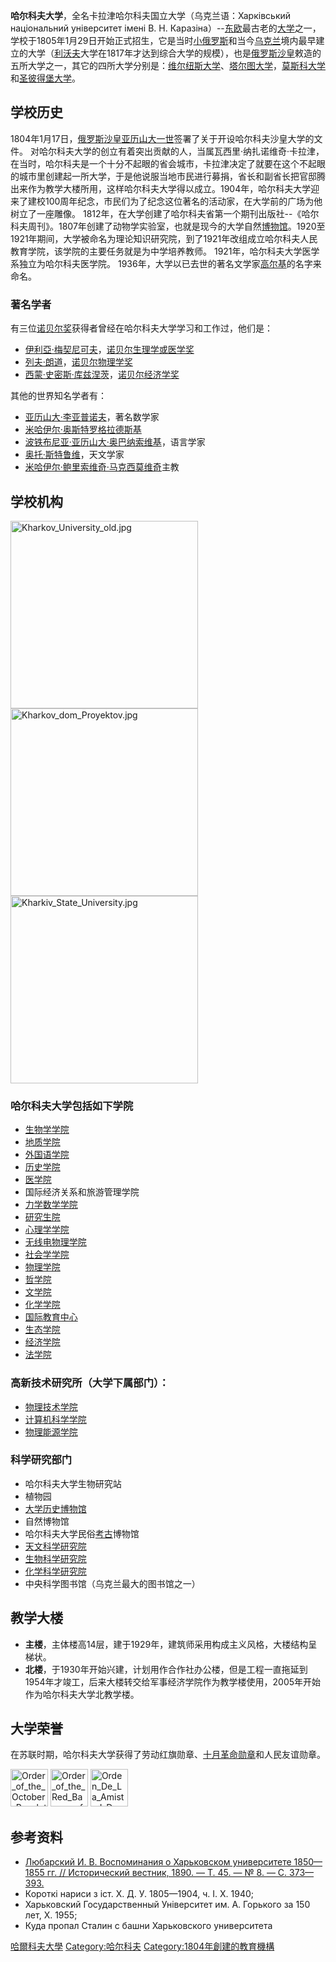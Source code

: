 {{Infobox University |
| Name = <big>哈尔科夫大学</big>
| EnglishName = V.N. Karazin Kharkiv National University
| SealImage = [[File:Etalon-big.jpg|center]]
| SealInfo = 
| Motto = 去学习，去教育，去启发
| Established = 1804年<br />[[File:Flag_of_Russia.svg|20px]][[亚历山大一世_(俄国)|亚历山大一世]]时期
| anniversary = 1月29日
| Type = [[公立大学|公立大学]]
| President =Vil.S.Bakirov
| Secretary = 
| Location = [[File:Flag_of_Ukraine.svg|20px]][[乌克兰|乌克兰]][[哈尔科夫|哈尔科夫市]][[自由广场|自由广场]]
| Campus = 市区
| Area = 
| Department = 21
| Faculty = 1300人
| Professor =347
| Associate Professor = 800
| Assistant Professor = 
| Student = 15000人<br />1300人（外国留学生）
| Undergraduate = 12000人（本科+硕士）
| Postgraduate = 
| doctoral=600人
| former_names = 哈尔科夫沙皇大学、哈尔科夫国立大学等
| Nickname ='''哈大'''、'''KNU'''
| Affiliations =乌克兰科学与教育部
| Website = http://www.univer.kharkov.ua
|}}
'''哈尔科夫大学'''，全名卡拉津哈尔科夫国立大学（乌克兰语：Харківський національний університет імені В. Н. Каразіна）--[[东欧|东欧]]最古老的[[大学|大学]]之一，学校于1805年1月29日开始正式招生，它是当时[[小俄罗斯|小俄罗斯]]和当今[[乌克兰|乌克兰]]境内最早建立的大学（[[利沃夫|利沃夫]]大学在1817年才达到综合大学的规模），也是[[俄罗斯|俄罗斯]][[沙皇|沙皇]]敕造的五所大学之一，其它的四所大学分别是：[[维尔纽斯大学|维尔纽斯大学]]、[[塔尔图大学|塔尔图大学]]，[[莫斯科大学|莫斯科大学]]和[[圣彼得堡大学|圣彼得堡大学]]。{{来源请求}}

==学校历史==
1804年1月17日，[[俄罗斯|俄罗斯]][[沙皇|沙皇]][[亚历山大一世_(俄国)|亚历山大一世]]签署了关于开设哈尔科夫沙皇大学的文件。
对哈尔科夫大学的创立有着突出贡献的人，当属瓦西里·纳扎诺维奇·卡拉津，在当时，哈尔科夫是一个十分不起眼的省会城市，卡拉津决定了就要在这个不起眼的城市里创建起一所大学，于是他说服当地市民进行募捐，省长和副省长把官邸腾出来作为教学大楼所用，这样哈尔科夫大学得以成立。1904年，哈尔科夫大学迎来了建校100周年纪念，市民们为了纪念这位著名的活动家，在大学前的广场为他树立了一座雕像。
1812年，在大学创建了哈尔科夫省第一个期刊出版社--《哈尔科夫周刊》。1807年创建了动物学实验室，也就是现今的大学自然[[博物馆|博物馆]]。1920至1921年期间，大学被命名为理论知识研究院，到了1921年改组成立哈尔科夫人民教育学院，该学院的主要任务就是为中学培养教师。
1921年，哈尔科夫大学医学系独立为哈尔科夫医学院。
1936年，大学以已去世的著名文学家[[马克西姆·高尔基|高尔基]]的名字来命名。
===著名学者===
有三位[[诺贝尔奖|诺贝尔奖]]获得者曾经在哈尔科夫大学学习和工作过，他们是：
*[[伊利亞·梅契尼可夫|伊利亞·梅契尼可夫]]，[[诺贝尔生理学或医学奖|诺贝尔生理学或医学奖]]
*[[列夫·朗道|列夫·朗道]]，[[诺贝尔物理学奖|诺贝尔物理学奖]]
*[[西蒙·史密斯·库兹涅茨|西蒙·史密斯·库兹涅茨]]，[[诺贝尔经济学奖|诺贝尔经济学奖]]
其他的世界知名学者有：
*[[亚历山大·李亚普诺夫|亚历山大·李亚普诺夫]]，著名数学家
*[[米哈伊尔·奥斯特罗格拉德斯基|米哈伊尔·奥斯特罗格拉德斯基]]
*[[波铁布尼亚·亚历山大·奥巴纳索维基|波铁布尼亚·亚历山大·奥巴纳索维基]]，语言学家
*[[奥托·斯特鲁维|奥托·斯特鲁维]]，天文学家
*[[上海及旧金山的圣伊望|米哈伊尔·鲍里索维奇·马克西莫维奇]]主教
==学校机构==
[[File:Kharkov_University_old.jpg|300px]]
[[File:Kharkov_dom_Proyektov.jpg|300px]]
[[File:Kharkiv_State_University.jpg|300px]]
===哈尔科夫大学包括如下学院===
*[https://web.archive.org/web/20120619001754/http://www-biology.univer.kharkov.ua/ 生物学学院 ]
*[http://www-geology.univer.kharkov.ua/ 地质学院]{{Wayback|url=http://www-geology.univer.kharkov.ua/ |date=20161111021414 }}
*[https://web.archive.org/web/20130403012012/http://www-foreign.univer.kharkov.ua/ 外国语学院]
*[https://web.archive.org/web/20120620193952/http://www-history.univer.kharkov.ua/ 历史学院]
*[https://web.archive.org/web/20120621091920/http://med.univer.kharkov.ua/ 医学院]
*国际经济关系和旅游管理学院
*[https://web.archive.org/web/20130403025601/http://www-mechmath.univer.kharkov.ua/html/rada/mmf/ 力学数学学院]
*[http://www-fpo.univer.kharkov.ua/ 研究生院]{{Wayback|url=http://www-fpo.univer.kharkov.ua/ |date=20160304074718 }}
*[http://www-psyhology.univer.kharkov.ua/ 心理学学院]{{Wayback|url=http://www-psyhology.univer.kharkov.ua/ |date=20160427000720 }}
*[https://web.archive.org/web/20130326144910/http://www-radiophys.univer.kharkov.ua/ 无线电物理学院]
*[http://www.sociology.kharkov.ua/ 社会学学院]{{Wayback|url=http://www.sociology.kharkov.ua/ |date=20150512204125 }}
*[https://web.archive.org/web/20130304005014/http://www-physics.univer.kharkov.ua/ua/ 物理学院]
*[https://web.archive.org/web/20120627033317/http://www-philosophy.univer.kharkov.ua/ 哲学院]
*[https://web.archive.org/web/20190528014753/http://www-philology.univer.kharkov.ua/ 文学院]
*[http://www-chemistry.univer.kharkov.ua/ 化学学院]{{Wayback|url=http://www-chemistry.univer.kharkov.ua/ |date=20160519042432 }}
*[http://www-center.univer.kharkov.ua/ 国际教育中心]{{Wayback|url=http://www-center.univer.kharkov.ua/ |date=20201125160844 }}
*[https://web.archive.org/web/20190420112100/http://www-ecology.univer.kharkov.ua/ 生态学院]
*[http://www.econom.kharkov.ua/ 经济学院]{{Wayback|url=http://www.econom.kharkov.ua/ |date=20201012191312 }}
*[http://www-jurfak.univer.kharkov.ua/ 法学院]{{Wayback|url=http://www-jurfak.univer.kharkov.ua/ |date=20160428114540 }}

===高新技术研究所（大学下属部门）：===
*[https://web.archive.org/web/20130304152120/http://www-htuni.univer.kharkov.ua/ftf/index.htm 物理技术学院]
*[http://www-csd.univer.kharkov.ua/ 计算机科学学院]{{Wayback|url=http://www-csd.univer.kharkov.ua/ |date=20201025194426 }}
*[http://physics-energy.univer.kharkov.ua/ 物理能源学院]{{Wayback|url=http://physics-energy.univer.kharkov.ua/ |date=20200901133032 }}
===科学研究部门===
*哈尔科夫大学生物研究站
*植物园
*[http://www-museum.univer.kharkov.ua/ 大学历史博物馆]{{Wayback|url=http://www-museum.univer.kharkov.ua/ |date=20201128185327 }}
*自然博物馆
*哈尔科夫大学民俗[[考古|考古]]博物馆
*[http://astron.kharkov.ua/ 天文科学研究院]{{Wayback|url=http://astron.kharkov.ua/ |date=20201028173015 }}
*[https://web.archive.org/web/20130326080441/http://www-niibio.univer.kharkov.ua/rusvar.htm 生物科学研究院]
*[http://niichem.univer.kharkov.ua/ 化学科学研究院]{{Wayback|url=http://niichem.univer.kharkov.ua/ |date=20201026135038 }}
*中央科学图书馆（乌克兰最大的图书馆之一）
==教学大楼==
*'''主楼'''，主体楼高14层，建于1929年，建筑师采用构成主义风格，大楼结构呈梯状。
*'''北楼'''，于1930年开始兴建，计划用作合作社办公楼，但是工程一直拖延到1954年才竣工，后来大楼转交给军事经济学院作为教学楼使用，2005年开始作为哈尔科夫大学北教学楼。
==大学荣誉==
在苏联时期，哈尔科夫大学获得了劳动红旗勋章、[[十月革命勋章|十月革命勋章]]和人民友谊勋章。


[[File:Order_of_the_October_Revolution_(2).png|60px]]
[[File:Order_of_the_Red_Banner_of_Labour_OBVERSE.jpg|60px]]
[[File:Orden_De_La_Amistad_De_Los_Pueblos.png|60px]]

==参考资料==
*[https://web.archive.org/web/20131227185919/http://www.memoirs.ru/rarhtml/Lubarsk_IV91_8.htm Любарский И. В. Воспоминания о Харьковском университете 1850—1855 гг. // Исторический вестник, 1890. — Т. 45. — № 8. — С. 373—393.]
*Короткі нариси з іст. Х. Д. У. 1805—1904, ч. І. X. 1940;
*Харьковский Государственный Університет им. А. Горького за 150 лет, X. 1955;
*Куда пропал Сталин с башни Харьковского университета

{{乌克兰大学}}
{{Authority control}}
[[Category:哈爾科夫大學|]]
[[Category:哈尔科夫|Category:哈尔科夫]]
[[Category:1804年創建的教育機構|Category:1804年創建的教育機構]]
